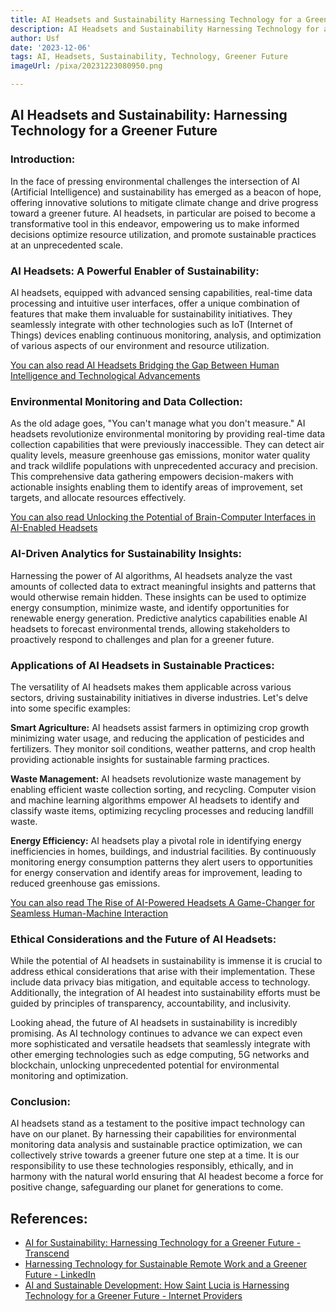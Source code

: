 ```yaml
---
title: AI Headsets and Sustainability Harnessing Technology for a Greener Future
description: AI Headsets and Sustainability Harnessing Technology for a Greener Future
author: Usf
date: '2023-12-06'
tags: AI, Headsets, Sustainability, Technology, Greener Future
imageUrl: /pixa/20231223080950.png

---
```

## AI Headsets and Sustainability: Harnessing Technology for a Greener Future
### Introduction:
In the face of pressing environmental challenges  the intersection of AI  (Artificial Intelligence) and sustainability has emerged as a beacon of hope, offering innovative  solutions to mitigate climate change and drive progress  toward a greener future. AI headsets, in particular are poised to  become  a transformative tool in this endeavor, empowering us to make informed decisions optimize resource  utilization, and promote sustainable practices at an unprecedented scale.

###  AI Headsets: A Powerful Enabler  of Sustainability:
AI headsets, equipped with  advanced sensing capabilities, real-time data processing and intuitive user interfaces, offer a unique combination of features that make them invaluable for  sustainability initiatives. They seamlessly integrate with other technologies such  as IoT (Internet of Things) devices enabling continuous monitoring, analysis, and optimization of  various aspects  of  our environment and resource utilization.

[You can also read AI Headsets Bridging  the Gap Between Human Intelligence and Technological Advancements](AI%20Headsets%20Bridging%20the%20Gap%20Between%20Human%20Intelligence%20and%20Technological%20Advancements)


### Environmental Monitoring and Data Collection:
As the old adage  goes, "You can't manage what you  don't measure." AI headsets revolutionize environmental monitoring by providing real-time data collection capabilities that were previously inaccessible. They can detect air  quality levels, measure greenhouse gas emissions, monitor water quality and track wildlife  populations with unprecedented accuracy and precision. This comprehensive data gathering empowers decision-makers with actionable insights enabling them to  identify areas  of improvement, set targets, and allocate resources effectively.

[You can  also read Unlocking the Potential of Brain-Computer Interfaces in AI-Enabled Headsets](Unlocking%20the%20Potential%20of%20Brain-Computer%20Interfaces%20in%20AI-Enabled%20Headsets)


### AI-Driven Analytics for Sustainability Insights:
Harnessing the power of AI algorithms, AI headsets analyze  the vast amounts of collected data to extract meaningful  insights and  patterns that would otherwise remain hidden. These insights can be used to optimize energy consumption, minimize waste, and  identify opportunities for renewable energy generation. Predictive analytics  capabilities enable AI headsets to forecast environmental trends, allowing stakeholders to  proactively respond to challenges and plan for a greener future.

### Applications of AI Headsets in Sustainable Practices:
The  versatility of AI headsets  makes them applicable across  various sectors,  driving sustainability initiatives in  diverse industries. Let's delve into some specific examples:

**Smart Agriculture:** AI headsets assist farmers  in optimizing crop growth minimizing water usage, and reducing the application of pesticides and fertilizers. They monitor soil conditions, weather patterns, and crop health providing actionable insights for sustainable farming practices.

**Waste Management:** AI headsets revolutionize waste  management by enabling efficient waste collection  sorting, and  recycling.  Computer vision  and  machine learning algorithms empower AI headsets to identify and classify  waste items, optimizing recycling processes and reducing landfill  waste.

**Energy  Efficiency:** AI  headsets  play a pivotal role in identifying energy inefficiencies in homes, buildings, and industrial facilities. By continuously monitoring energy consumption patterns they alert users to opportunities for  energy conservation and identify areas  for improvement, leading to reduced greenhouse  gas emissions.

[You can also read The  Rise of AI-Powered Headsets A Game-Changer for Seamless Human-Machine  Interaction](The%20Rise%20of%20AI-Powered%20Headsets%20A%20Game-Changer%20for%20Seamless%20Human-Machine%20Interaction)


### Ethical Considerations and the  Future of AI Headsets:
While the  potential of AI headsets in sustainability is immense  it is crucial to address ethical considerations that arise with their implementation. These include data privacy bias mitigation,  and equitable access to technology. Additionally, the integration of AI headest into sustainability efforts must be guided by principles of transparency, accountability,  and inclusivity.

Looking ahead, the  future of AI headsets in sustainability is incredibly promising. As  AI technology continues to advance we can expect even more sophisticated and versatile headsets that seamlessly integrate with other emerging technologies such as  edge computing, 5G networks and blockchain, unlocking unprecedented potential  for environmental monitoring and optimization.

### Conclusion:
AI headsets stand as a testament to the positive impact technology can have on our planet. By harnessing their capabilities for environmental monitoring data analysis and sustainable practice optimization, we can collectively strive towards a greener future one step at a time. It is  our responsibility to use these technologies responsibly, ethically, and in  harmony with the natural world ensuring  that AI headest become a force  for positive change, safeguarding our planet for  generations to come.

## References:
- [AI for Sustainability: Harnessing Technology for a Greener Future - Transcend](https://transcendinfra.com/ai-for-sustainability/)
- [Harnessing Technology for Sustainable Remote Work and a Greener Future - LinkedIn](https://www.linkedin.com/pulse/harnessing-technology-sustainable-remote-work-greener-austin-smith)
- [AI and Sustainable Development: How Saint Lucia is Harnessing Technology for a Greener Future - Internet Providers](https://isp.page/news/ai-and-sustainable-development-how-saint-lucia-is-harnessing-technology-for-a-greener-future/)
